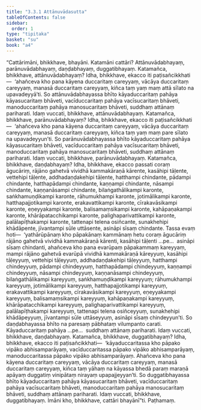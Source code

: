 ```yaml
---
title: "3.3.1 Attānuvādasutta"
tableOfContents: false
sidebar:
  order: 1
type: "tipitaka"
basket: "su"
book: "a4"
---
```



<DynamicBreadcrumb />

<Division number="121" book="a4">

<Paragraph number="783" book="a4">
“Cattārimāni, bhikkhave, bhayāni. Katamāni cattāri? Attānuvādabhayaṃ, parānuvādabhayaṃ, daṇḍabhayaṃ, duggatibhayaṃ.
</Paragraph>

<Paragraph number="784" book="a4">
Katamañca, bhikkhave, attānuvādabhayaṃ? Idha, bhikkhave, ekacco iti paṭisañcikkhati—  ‘ahañceva kho pana kāyena duccaritaṃ careyyaṃ, vācāya duccaritaṃ careyyaṃ, manasā duccaritaṃ careyyaṃ, kiñca taṃ yaṃ maṃ attā sīlato na upavadeyyā’ti. So attānuvādabhayassa bhīto kāyaduccaritaṃ pahāya kāyasucaritaṃ bhāveti, vacīduccaritaṃ pahāya vacīsucaritaṃ bhāveti, manoduccaritaṃ pahāya manosucaritaṃ bhāveti, suddhaṃ attānaṃ pariharati. Idaṃ vuccati, bhikkhave, attānuvādabhayaṃ.
</Paragraph>

<Paragraph number="785" book="a4">
Katamañca, bhikkhave, parānuvādabhayaṃ? Idha, bhikkhave, ekacco iti paṭisañcikkhati—  ‘ahañceva kho pana kāyena duccaritaṃ careyyaṃ, vācāya duccaritaṃ careyyaṃ, manasā duccaritaṃ careyyaṃ, kiñca taṃ yaṃ maṃ pare sīlato na upavadeyyun’ti. So parānuvādabhayassa bhīto kāyaduccaritaṃ pahāya kāyasucaritaṃ bhāveti, vacīduccaritaṃ pahāya vacīsucaritaṃ bhāveti, manoduccaritaṃ pahāya manosucaritaṃ bhāveti, suddhaṃ attānaṃ pariharati. Idaṃ vuccati, bhikkhave, parānuvādabhayaṃ.
</Paragraph>

<Paragraph number="786" book="a4">
Katamañca, bhikkhave, daṇḍabhayaṃ? Idha, bhikkhave, ekacco passati coraṃ āgucāriṃ, rājāno gahetvā vividhā kammakāraṇā kārente, kasāhipi tāḷente, vettehipi tāḷente, addhadaṇḍakehipi tāḷente, hatthampi chindante, pādampi chindante, hatthapādampi chindante, kaṇṇampi chindante, nāsampi chindante, kaṇṇanāsampi chindante, bilaṅgathālikampi karonte, saṅkhamuṇḍikampi karonte, rāhumukhampi karonte, jotimālikampi karonte, hatthapajjotikampi karonte, erakavattikampi karonte, cīrakavāsikampi karonte, eṇeyyakampi karonte, balisamaṃsikampi karonte, kahāpaṇakampi karonte, khārāpatacchikampi karonte, palighaparivattikampi karonte, palālapīṭhakampi karonte, tattenapi telena osiñcante, sunakhehipi khādāpente, jīvantampi sūle uttāsente, asināpi sīsaṃ chindante.
</Paragraph>

<Paragraph number="787" book="a4">
Tassa evaṃ hoti—  ‘yathārūpānaṃ kho pāpakānaṃ kammānaṃ hetu coraṃ āgucāriṃ rājāno gahetvā vividhā kammakāraṇā kārenti, kasāhipi tāḷenti …pe…  asināpi sīsaṃ chindanti, ahañceva kho pana evarūpaṃ pāpakammaṃ kareyyaṃ, mampi rājāno gahetvā evarūpā vividhā kammakāraṇā kāreyyuṃ, kasāhipi tāḷeyyuṃ, vettehipi tāḷeyyuṃ, addhadaṇḍakehipi tāḷeyyuṃ, hatthampi chindeyyuṃ, pādampi chindeyyuṃ, hatthapādampi chindeyyuṃ, kaṇṇampi chindeyyuṃ, nāsampi chindeyyuṃ, kaṇṇanāsampi chindeyyuṃ, bilaṅgathālikampi kareyyuṃ, saṅkhamuṇḍikampi kareyyuṃ; rāhumukhampi kareyyuṃ, jotimālikampi kareyyuṃ, hatthapajjotikampi kareyyuṃ, erakavattikampi kareyyuṃ, cīrakavāsikampi kareyyuṃ, eṇeyyakampi kareyyuṃ, balisamaṃsikampi kareyyuṃ, kahāpaṇakampi kareyyuṃ, khārāpatacchikampi kareyyuṃ, palighaparivattikampi kareyyuṃ, palālapīṭhakampi kareyyuṃ, tattenapi telena osiñceyyuṃ, sunakhehipi khādāpeyyuṃ, jīvantampi sūle uttāseyyuṃ, asināpi sīsaṃ chindeyyun’ti. So daṇḍabhayassa bhīto na paresaṃ pābhataṃ vilumpanto carati. Kāyaduccaritaṃ pahāya …pe…  suddhaṃ attānaṃ pariharati. Idaṃ vuccati, bhikkhave, daṇḍabhayaṃ.
</Paragraph>

<Paragraph number="788" book="a4">
Katamañca, bhikkhave, duggatibhayaṃ? Idha, bhikkhave, ekacco iti paṭisañcikkhati—  ‘kāyaduccaritassa kho pāpako vipāko abhisamparāyaṃ, vacīduccaritassa pāpako vipāko abhisamparāyaṃ, manoduccaritassa pāpako vipāko abhisamparāyaṃ. Ahañceva kho pana kāyena duccaritaṃ careyyaṃ, vācāya duccaritaṃ careyyaṃ, manasā duccaritaṃ careyyaṃ, kiñca taṃ yāhaṃ na kāyassa bhedā paraṃ maraṇā apāyaṃ duggatiṃ vinipātaṃ nirayaṃ upapajjeyyan’ti. So duggatibhayassa bhīto kāyaduccaritaṃ pahāya kāyasucaritaṃ bhāveti, vacīduccaritaṃ pahāya vacīsucaritaṃ bhāveti, manoduccaritaṃ pahāya manosucaritaṃ bhāveti, suddhaṃ attānaṃ pariharati. Idaṃ vuccati, bhikkhave, duggatibhayaṃ. Imāni kho, bhikkhave, cattāri bhayānī”ti.

</Paragraph>
</Division>

<Paragraph number="789" type="center" book="a4">
Paṭhamaṃ.
</Paragraph>